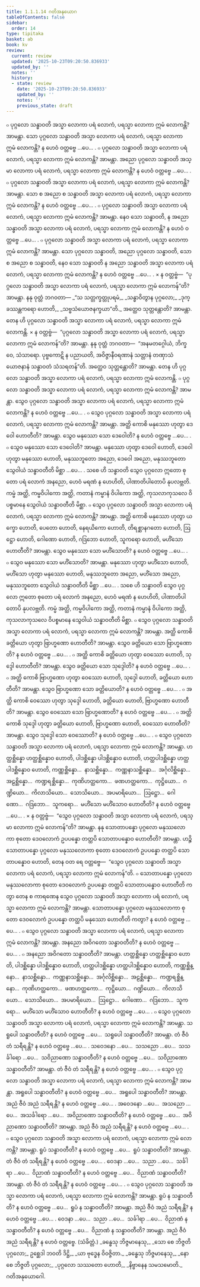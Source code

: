```yaml
---
title: 1.1.1.14 ဂတိအနုယောဂ
tableOfContents: false
sidebar:
  order: 14
type: tipitaka
basket: ab
book: kv
review:
  current: review
  updated: '2025-10-23T09:20:50.836933'
  updated_by: ''
  notes: ''
  history:
  - state: review
    date: '2025-10-23T09:20:50.836933'
    updated_by: ''
    notes: ''
    previous_state: draft
---
```



<ReviewStatus review={frontmatter.review} showDetails={true} />

<HypothesisAnnotation frontmatter={frontmatter} />

<DynamicBreadcrumb />

<Division number="69" book="kv" e="ch" v="32" p="29">

<Paragraph number="175" book="kv">
๐ ပုဂ္ဂလော သန္ဓာဝတိ အသ္မာ လောကာ ပရံ လောကံ, ပရသ္မာ လောကာ ဣမံ လောကန္တိ? အာမန္တာ. သော ပုဂ္ဂလော သန္ဓာဝတိ အသ္မာ လောကာ ပရံ လောကံ, ပရသ္မာ လောကာ ဣမံ လောကန္တိ? န ဟေဝံ ဝတ္တဗ္ဗေ …ပေ… .
</Paragraph>

</Division>
<Division number="70" book="kv" e="ch" v="32" p="29">

<Paragraph number="176" book="kv">
๐ ပုဂ္ဂလော သန္ဓာဝတိ အသ္မာ လောကာ ပရံ လောကံ, ပရသ္မာ လောကာ ဣမံ လောကန္တိ? အာမန္တာ. အညော ပုဂ္ဂလော သန္ဓာဝတိ အသ္မာ လောကာ ပရံ လောကံ, ပရသ္မာ လောကာ ဣမံ လောကန္တိ? န ဟေဝံ ဝတ္တဗ္ဗေ …ပေ… .
</Paragraph>

</Division>
<Division number="71" book="kv" e="ch" v="32" p="29">

<Paragraph number="177" book="kv">
๐ ပုဂ္ဂလော သန္ဓာဝတိ အသ္မာ လောကာ ပရံ လောကံ, ပရသ္မာ လောကာ ဣမံ လောကန္တိ? အာမန္တာ. သော စ အညော စ သန္ဓာဝတိ အသ္မာ လောကာ ပရံ လောကံ, ပရသ္မာ လောကာ ဣမံ လောကန္တိ? န ဟေဝံ ဝတ္တဗ္ဗေ …ပေ… .
</Paragraph>

</Division>
<Division number="72" book="kv" e="ch" v="32" p="29">

<Paragraph number="178" book="kv">
๐ ပုဂ္ဂလော သန္ဓာဝတိ အသ္မာ လောကာ ပရံ လောကံ, ပရသ္မာ လောကာ ဣမံ လောကန္တိ? အာမန္တာ. နေဝ သော သန္ဓာဝတိ, န အညော သန္ဓာဝတိ အသ္မာ လောကာ ပရံ လောကံ, ပရသ္မာ လောကာ ဣမံ လောကန္တိ? န ဟေဝံ ဝတ္တဗ္ဗေ …ပေ… .
</Paragraph>

</Division>
<Division number="73" book="kv" e="ch" v="32" p="30">

<Paragraph number="179" book="kv">
๐ ပုဂ္ဂလော သန္ဓာဝတိ အသ္မာ လောကာ ပရံ လောကံ, ပရသ္မာ လောကာ ဣမံ လောကန္တိ? အာမန္တာ. သော ပုဂ္ဂလော သန္ဓာဝတိ, အညော ပုဂ္ဂလော သန္ဓာဝတိ, သော စ အညော စ သန္ဓာဝတိ, နေဝ သော သန္ဓာဝတိ န အညော သန္ဓာဝတိ အသ္မာ လောကာ ပရံ လောကံ, ပရသ္မာ လောကာ ဣမံ လောကန္တိ? န ဟေဝံ ဝတ္တဗ္ဗေ …ပေ… .
</Paragraph>

</Division>
<Division number="74" book="kv" e="ch" v="32" p="30">

<Paragraph number="180" book="kv">
× န ဝတ္တဗ္ဗံ—  “ပုဂ္ဂလော သန္ဓာဝတိ အသ္မာ လောကာ ပရံ လောကံ, ပရသ္မာ လောကာ ဣမံ လောကန်”တိ? အာမန္တာ. နနု ဝုတ္တံ ဘဂဝတာ—
</Paragraph>

<Paragraph number="181" type="verses" book="kv">
_“သ သတ္တက္ခတ္တုပရမံ,_  
_သန္ဓာဝိတွာန ပုဂ္ဂလော;_  
_ဒုက္ခဿန္တကရော ဟောတိ,_  
_သဗ္ဗသံယောဇနက္ခယာ”တိ._  

</Paragraph>

<Paragraph number="182" book="kv">
အတ္ထေဝ သုတ္တန္တောတိ? အာမန္တာ. တေန ဟိ ပုဂ္ဂလော သန္ဓာဝတိ အသ္မာ လောကာ ပရံ လောကံ, ပရသ္မာ လောကာ ဣမံ လောကန္တိ.
</Paragraph>

</Division>
<Division number="75" book="kv" e="ch" v="32" p="30">

<Paragraph number="183" book="kv">
× န ဝတ္တဗ္ဗံ—  “ပုဂ္ဂလော သန္ဓာဝတိ အသ္မာ လောကာ ပရံ လောကံ, ပရသ္မာ လောကာ ဣမံ လောကန်”တိ? အာမန္တာ. နနု ဝုတ္တံ ဘဂဝတာ—  “အနမတဂ္ဂေါယံ, ဘိက္ခဝေ, သံသာရော. ပုဗ္ဗကောဋိ န ပညာယတိ, အဝိဇ္ဇာနီဝရဏာနံ သတ္တာနံ တဏှာသံယောဇနာနံ သန္ဓာဝတံ သံသရတန်”တိ. အတ္ထေဝ သုတ္တန္တောတိ? အာမန္တာ. တေန ဟိ ပုဂ္ဂလော သန္ဓာဝတိ အသ္မာ လောကာ ပရံ လောကံ, ပရသ္မာ လောကာ ဣမံ လောကန္တိ.
</Paragraph>

</Division>
<Division number="76" book="kv" e="ch" v="32" p="30">

<Paragraph number="184" book="kv">
๐ ပုဂ္ဂလော သန္ဓာဝတိ အသ္မာ လောကာ ပရံ လောကံ, ပရသ္မာ လောကာ ဣမံ လောကန္တိ? အာမန္တာ. သွေဝ ပုဂ္ဂလော သန္ဓာဝတိ အသ္မာ လောကာ ပရံ လောကံ, ပရသ္မာ လောကာ ဣမံ လောကန္တိ? န ဟေဝံ ဝတ္တဗ္ဗေ …ပေ… .
</Paragraph>

</Division>
<Division number="77" book="kv" e="ch" v="32" p="30">

<Paragraph number="185" book="kv">
๐ သွေဝ ပုဂ္ဂလော သန္ဓာဝတိ အသ္မာ လောကာ ပရံ လောကံ, ပရသ္မာ လောကာ ဣမံ လောကန္တိ? အာမန္တာ. အတ္ထိ ကောစိ မနုဿော ဟုတွာ ဒေဝေါ ဟောတီတိ? အာမန္တာ. သွေဝ မနုဿော သော ဒေဝေါတိ? န ဟေဝံ ဝတ္တဗ္ဗေ …ပေ… .
</Paragraph>

</Division>
<Division number="78" book="kv" e="ch" v="32" p="30">

<Paragraph number="186" book="kv">
๐ သွေဝ မနုဿော သော ဒေဝေါတိ? အာမန္တာ. မနုဿော ဟုတွာ ဒေဝေါ ဟောတိ, ဒေဝေါ ဟုတွာ မနုဿော ဟောတိ, မနုဿဘူတော အညော, ဒေဝေါ အညော, မနုဿဘူတော သွေဝါယံ သန္ဓာဝတီတိ မိစ္ဆာ …ပေ… .
</Paragraph>

<Paragraph number="187" book="kv">
သစေ ဟိ သန္ဓာဝတိ သွေဝ ပုဂ္ဂလော ဣတော စုတော ပရံ လောကံ အနညော, ဟေဝံ မရဏံ န ဟေဟိတိ, ပါဏာတိပါတောပိ နုပလဗ္ဘတိ. ကမ္မံ အတ္ထိ, ကမ္မဝိပါကော အတ္ထိ, ကတာနံ ကမ္မာနံ ဝိပါကော အတ္ထိ, ကုသလာကုသလေ ဝိပစ္စမာနေ သွေဝါယံ သန္ဓာဝတီတိ မိစ္ဆာ.
</Paragraph>

</Division>
<Division number="79" book="kv" e="ch" v="32" p="31">

<Paragraph number="188" book="kv">
๐ သွေဝ ပုဂ္ဂလော သန္ဓာဝတိ အသ္မာ လောကာ ပရံ လောကံ, ပရသ္မာ လောကာ ဣမံ လောကန္တိ? အာမန္တာ. အတ္ထိ ကောစိ မနုဿော ဟုတွာ ယက္ခော ဟောတိ, ပေတော ဟောတိ, နေရယိကော ဟောတိ, တိရစ္ဆာနဂတော ဟောတိ, ဩဋ္ဌော ဟောတိ, ဂေါဏော ဟောတိ, ဂဒြဘော ဟောတိ, သူကရော ဟောတိ, မဟိံသော ဟောတီတိ? အာမန္တာ. သွေဝ မနုဿော သော မဟိံသောတိ? န ဟေဝံ ဝတ္တဗ္ဗေ …ပေ… .
</Paragraph>

</Division>
<Division number="80" book="kv" e="ch" v="32" p="31">

<Paragraph number="189" book="kv">
๐ သွေဝ မနုဿော သော မဟိံသောတိ? အာမန္တာ. မနုဿော ဟုတွာ မဟိံသော ဟောတိ, မဟိံသော ဟုတွာ မနုဿော ဟောတိ, မနုဿဘူတော အညော, မဟိံသော အညော, မနုဿဘူတော သွေဝါယံ သန္ဓာဝတီတိ မိစ္ဆာ …ပေ… .
</Paragraph>

<Paragraph number="190" book="kv">
သစေ ဟိ သန္ဓာဝတိ သွေဝ ပုဂ္ဂလော ဣတော စုတော ပရံ လောကံ အနညော, ဟေဝံ မရဏံ န ဟေဟိတိ, ပါဏာတိပါတောပိ နုပလဗ္ဘတိ. ကမ္မံ အတ္ထိ, ကမ္မဝိပါကော အတ္ထိ, ကတာနံ ကမ္မာနံ ဝိပါကော အတ္ထိ, ကုသလာကုသလေ ဝိပစ္စမာနေ သွေဝါယံ သန္ဓာဝတီတိ မိစ္ဆာ.
</Paragraph>

</Division>
<Division number="81" book="kv" e="ch" v="32" p="31">

<Paragraph number="191" book="kv">
๐ သွေဝ ပုဂ္ဂလော သန္ဓာဝတိ အသ္မာ လောကာ ပရံ လောကံ, ပရသ္မာ လောကာ ဣမံ လောကန္တိ? အာမန္တာ. အတ္ထိ ကောစိ ခတ္တိယော ဟုတွာ ဗြာဟ္မဏော ဟောတီတိ? အာမန္တာ. သွေဝ ခတ္တိယော သော ဗြာဟ္မဏောတိ? န ဟေဝံ ဝတ္တဗ္ဗေ …ပေ… .
</Paragraph>

</Division>
<Division number="82" book="kv" e="ch" v="32" p="31">

<Paragraph number="192" book="kv">
๐ အတ္ထိ ကောစိ ခတ္တိယော ဟုတွာ ဝေဿော ဟောတိ, သုဒ္ဒေါ ဟောတီတိ? အာမန္တာ. သွေဝ ခတ္တိယော သော သုဒ္ဒေါတိ? န ဟေဝံ ဝတ္တဗ္ဗေ …ပေ… .
</Paragraph>

</Division>
<Division number="83" book="kv" e="ch" v="32" p="31">

<Paragraph number="193" book="kv">
๐ အတ္ထိ ကောစိ ဗြာဟ္မဏော ဟုတွာ ဝေဿော ဟောတိ, သုဒ္ဒေါ ဟောတိ, ခတ္တိယော ဟောတီတိ? အာမန္တာ. သွေဝ ဗြာဟ္မဏော သော ခတ္တိယောတိ? န ဟေဝံ ဝတ္တဗ္ဗေ …ပေ… .
</Paragraph>

</Division>
<Division number="84" book="kv" e="ch" v="32" p="32">

<Paragraph number="194" book="kv">
๐ အတ္ထိ ကောစိ ဝေဿော ဟုတွာ သုဒ္ဒေါ ဟောတိ, ခတ္တိယော ဟောတိ, ဗြာဟ္မဏော ဟောတီတိ? အာမန္တာ. သွေဝ ဝေဿော သော ဗြာဟ္မဏောတိ? န ဟေဝံ ဝတ္တဗ္ဗေ …ပေ… .
</Paragraph>

</Division>
<Division number="85" book="kv" e="ch" v="32" p="32">

<Paragraph number="195" book="kv">
๐ အတ္ထိ ကောစိ သုဒ္ဒေါ ဟုတွာ ခတ္တိယော ဟောတိ, ဗြာဟ္မဏော ဟောတိ, ဝေဿော ဟောတီတိ? အာမန္တာ. သွေဝ သုဒ္ဒေါ သော ဝေဿောတိ? န ဟေဝံ ဝတ္တဗ္ဗေ …ပေ… .
</Paragraph>

</Division>
<Division number="86" book="kv" e="ch" v="32" p="32">

<Paragraph number="196" book="kv">
๐ သွေဝ ပုဂ္ဂလော သန္ဓာဝတိ အသ္မာ လောကာ ပရံ လောကံ, ပရသ္မာ လောကာ ဣမံ လောကန္တိ? အာမန္တာ. ဟတ္ထစ္ဆိန္နော ဟတ္ထစ္ဆိန္နောဝ ဟောတိ, ပါဒစ္ဆိန္နော ပါဒစ္ဆိန္နောဝ ဟောတိ, ဟတ္ထပါဒစ္ဆိန္နော ဟတ္ထပါဒစ္ဆိန္နောဝ ဟောတိ, ကဏ္ဏစ္ဆိန္နော…  နာသစ္ဆိန္နော…  ကဏ္ဏနာသစ္ဆိန္နော…  အင်္ဂုလိစ္ဆိန္နော…  အဠစ္ဆိန္နော…  ကဏ္ဍရစ္ဆိန္နော…  ကုဏိဟတ္ထကော…  ဖဏဟတ္ထကော…  ကုဋ္ဌိယော…  ဂဏ္ဍိယော…  ကိလာသိယော…  သောသိယော…  အပမာရိယော…  ဩဋ္ဌော…  ဂေါဏော…  ဂဒြဘော…  သူကရော…  မဟိံသော မဟိံသောဝ ဟောတီတိ? န ဟေဝံ ဝတ္တဗ္ဗေ …ပေ… .
</Paragraph>

</Division>
<Division number="87" book="kv" e="ch" v="32" p="32">

<Paragraph number="197" book="kv">
× န ဝတ္တဗ္ဗံ—  “သွေဝ ပုဂ္ဂလော သန္ဓာဝတိ အသ္မာ လောကာ ပရံ လောကံ, ပရသ္မာ လောကာ ဣမံ လောကန်”တိ? အာမန္တာ. နနု သောတာပန္နော ပုဂ္ဂလော မနုဿလောကာ စုတော ဒေဝလောကံ ဥပပန္နော တတ္ထပိ သောတာပန္နောဝ ဟောတီတိ? အာမန္တာ.
</Paragraph>

<Paragraph number="198" book="kv">
ဟဉ္စိ သောတာပန္နော ပုဂ္ဂလော မနုဿလောကာ စုတော ဒေဝလောကံ ဥပပန္နော တတ္ထပိ သောတာပန္နောဝ ဟောတိ, တေန ဝတ ရေ ဝတ္တဗ္ဗေ—  “သွေဝ ပုဂ္ဂလော သန္ဓာဝတိ အသ္မာ လောကာ ပရံ လောကံ, ပရသ္မာ လောကာ ဣမံ လောကန်”တိ.
</Paragraph>

</Division>
<Division number="88" book="kv" e="ch" v="32" p="32">

<Paragraph number="199" book="kv">
๐ သောတာပန္နော ပုဂ္ဂလော မနုဿလောကာ စုတော ဒေဝလောကံ ဥပပန္နော တတ္ထပိ သောတာပန္နောဝ ဟောတီတိ ကတွာ တေန စ ကာရဏေန သွေဝ ပုဂ္ဂလော သန္ဓာဝတိ အသ္မာ လောကာ ပရံ လောကံ, ပရသ္မာ လောကာ ဣမံ လောကန္တိ? အာမန္တာ. သောတာပန္နော ပုဂ္ဂလော မနုဿလောကာ စုတော ဒေဝလောကံ ဥပပန္နော တတ္ထပိ မနုဿော ဟောတီတိ ကတွာ? န ဟေဝံ ဝတ္တဗ္ဗေ …ပေ… .
</Paragraph>

</Division>
<Division number="89" book="kv" e="ch" v="32" p="33">

<Paragraph number="200" book="kv">
๐ သွေဝ ပုဂ္ဂလော သန္ဓာဝတိ အသ္မာ လောကာ ပရံ လောကံ, ပရသ္မာ လောကာ ဣမံ လောကန္တိ? အာမန္တာ. အနညော အဝိဂတော သန္ဓာဝတီတိ? န ဟေဝံ ဝတ္တဗ္ဗေ …ပေ… .
</Paragraph>

</Division>
<Division number="90" book="kv" e="ch" v="32" p="33">

<Paragraph number="201" book="kv">
๐ အနညော အဝိဂတော သန္ဓာဝတီတိ? အာမန္တာ. ဟတ္ထစ္ဆိန္နော ဟတ္ထစ္ဆိန္နောဝ ဟောတိ, ပါဒစ္ဆိန္နော ပါဒစ္ဆိန္နောဝ ဟောတိ, ဟတ္ထပါဒစ္ဆိန္နော ဟတ္ထပါဒစ္ဆိန္နောဝ ဟောတိ, ကဏ္ဏစ္ဆိန္နော…  နာသစ္ဆိန္နော…  ကဏ္ဏနာသစ္ဆိန္နော…  အင်္ဂုလိစ္ဆိန္နော…  အဠစ္ဆိန္နော…  ကဏ္ဍရစ္ဆိန္နော…  ကုဏိဟတ္ထကော…  ဖဏဟတ္ထကော…  ကုဋ္ဌိယော…  ဂဏ္ဍိယော…  ကိလာသိယော…  သောသိယော…  အပမာရိယော…  ဩဋ္ဌော…  ဂေါဏော…  ဂဒြဘော…  သူကရော…  မဟိံသော မဟိံသောဝ ဟောတီတိ? န ဟေဝံ ဝတ္တဗ္ဗေ …ပေ… .
</Paragraph>

</Division>
<Division number="91" book="kv" e="ch" v="32" p="33">

<Paragraph number="202" book="kv">
๐ သွေဝ ပုဂ္ဂလော သန္ဓာဝတိ အသ္မာ လောကာ ပရံ လောကံ, ပရသ္မာ လောကာ ဣမံ လောကန္တိ? အာမန္တာ. သရူပေါ သန္ဓာဝတီတိ? န ဟေဝံ ဝတ္တဗ္ဗေ …ပေ…  သရူပေါ သန္ဓာဝတီတိ? အာမန္တာ. တံ ဇီဝံ တံ သရီရန္တိ? န ဟေဝံ ဝတ္တဗ္ဗေ …ပေ… .
</Paragraph>

<Paragraph number="203" book="kv">
သဝေဒနော …ပေ…  သသညော …ပေ…  သသင်္ခါရော …ပေ…  သဝိညာဏော သန္ဓာဝတီတိ? န ဟေဝံ ဝတ္တဗ္ဗေ …ပေ…  သဝိညာဏော သန္ဓာဝတီတိ? အာမန္တာ. တံ ဇီဝံ တံ သရီရန္တိ? န ဟေဝံ ဝတ္တဗ္ဗေ …ပေ… .
</Paragraph>

</Division>
<Division number="92" book="kv" e="ch" v="32" p="33">

<Paragraph number="204" book="kv">
๐ သွေဝ ပုဂ္ဂလော သန္ဓာဝတိ အသ္မာ လောကာ ပရံ လောကံ, ပရသ္မာ လောကာ ဣမံ လောကန္တိ? အာမန္တာ. အရူပေါ သန္ဓာဝတီတိ? န ဟေဝံ ဝတ္တဗ္ဗေ …ပေ…  အရူပေါ သန္ဓာဝတီတိ? အာမန္တာ. အညံ ဇီဝံ အညံ သရီရန္တိ? န ဟေဝံ ဝတ္တဗ္ဗေ …ပေ… .
</Paragraph>

<Paragraph number="205" book="kv">
အဝေဒနော …ပေ…  အသညော …ပေ…  အသင်္ခါရော …ပေ…  အဝိညာဏော သန္ဓာဝတီတိ? န ဟေဝံ ဝတ္တဗ္ဗေ …ပေ…  အဝိညာဏော သန္ဓာဝတီတိ? အာမန္တာ. အညံ ဇီဝံ အညံ သရီရန္တိ? န ဟေဝံ ဝတ္တဗ္ဗေ …ပေ… .
</Paragraph>

</Division>
<Division number="93" book="kv" e="ch" v="32" p="33">

<Paragraph number="206" book="kv">
๐ သွေဝ ပုဂ္ဂလော သန္ဓာဝတိ အသ္မာ လောကာ ပရံ လောကံ, ပရသ္မာ လောကာ ဣမံ လောကန္တိ? အာမန္တာ. ရူပံ သန္ဓာဝတီတိ? န ဟေဝံ ဝတ္တဗ္ဗေ …ပေ…  ရူပံ သန္ဓာဝတီတိ? အာမန္တာ. တံ ဇီဝံ တံ သရီရန္တိ? န ဟေဝံ ဝတ္တဗ္ဗေ …ပေ… .
</Paragraph>

<Paragraph number="207" book="kv">
ဝေဒနာ …ပေ…  သညာ …ပေ…  သင်္ခါရာ …ပေ…  ဝိညာဏံ သန္ဓာဝတီတိ? န ဟေဝံ ဝတ္တဗ္ဗေ …ပေ…  ဝိညာဏံ သန္ဓာဝတီတိ? အာမန္တာ. တံ ဇီဝံ တံ သရီရန္တိ? န ဟေဝံ ဝတ္တဗ္ဗေ …ပေ… .
</Paragraph>

</Division>
<Division number="94" book="kv" e="ch" v="32" p="34">

<Paragraph number="208" book="kv">
๐ သွေဝ ပုဂ္ဂလော သန္ဓာဝတိ အသ္မာ လောကာ ပရံ လောကံ, ပရသ္မာ လောကာ ဣမံ လောကန္တိ? အာမန္တာ. ရူပံ န သန္ဓာဝတီတိ? န ဟေဝံ ဝတ္တဗ္ဗေ …ပေ…  ရူပံ န သန္ဓာဝတီတိ? အာမန္တာ. အညံ ဇီဝံ အညံ သရီရန္တိ? န ဟေဝံ ဝတ္တဗ္ဗေ …ပေ… .
</Paragraph>

<Paragraph number="209" book="kv">
ဝေဒနာ …ပေ…  သညာ …ပေ…  သင်္ခါရာ …ပေ…  ဝိညာဏံ န သန္ဓာဝတီတိ? န ဟေဝံ ဝတ္တဗ္ဗေ …ပေ…  ဝိညာဏံ န သန္ဓာဝတီတိ? အာမန္တာ. အညံ ဇီဝံ အညံ သရီရန္တိ? န ဟေဝံ ဝတ္တဗ္ဗေ. (သံခိတ္တံ.)
</Paragraph>

<Paragraph number="210" type="verses" book="kv">
_ခန္ဓေသု ဘိဇ္ဇမာနေသု,_  
_သော စေ ဘိဇ္ဇတိ ပုဂ္ဂလော;_  
ဥစ္ဆေဒါ ဘဝတိ ဒိဋ္ဌိ,_  
_ယာ ဗုဒ္ဓေန ဝိဝဇ္ဇိတာ._  

</Paragraph>

<Paragraph number="211" type="verses" book="kv">
_ခန္ဓေသု ဘိဇ္ဇမာနေသု,_  
_နော စေ ဘိဇ္ဇတိ ပုဂ္ဂလော;_  
_ပုဂ္ဂလော သဿတော ဟောတိ,_  
_နိဗ္ဗာနေန သမသမောတိ._  


</Paragraph>
</Division>

<Paragraph number="212" type="center" book="kv">
ဂတိအနုယောဂေါ.
</Paragraph>